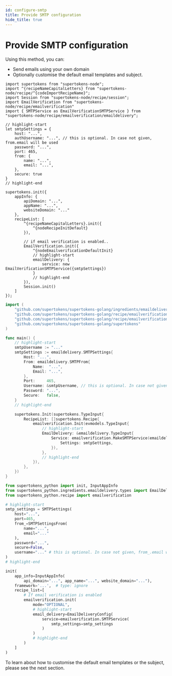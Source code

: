 ```yaml
---
id: configure-smtp
title: Provide SMTP configuration
hide_title: true
---
```



# Provide SMTP configuration

Using this method, you can:
- Send emails using your own domain
- Optionally customise the default email templates and subject.

<BackendSDKTabs>
<TabItem value="nodejs">

```tsx
import supertokens from "supertokens-node";
import ^{recipeNameCapitalLetters} from "supertokens-node/recipe/^{codeImportRecipeName}";
import Session from "supertokens-node/recipe/session";
import EmailVerification from "supertokens-node/recipe/emailverification"
import { SMTPService as EmailVerificationSMTPService } from "supertokens-node/recipe/emailverification/emaildelivery";

// highlight-start
let smtpSettings = {
    host: "...",
    authUsername: "...", // this is optional. In case not given, from.email will be used
    password: "...",
    port: 465,
    from: {
        name: "...",
        email: "...",
    },
    secure: true
}
// highlight-end

supertokens.init({
    appInfo: {
        apiDomain: "...",
        appName: "...",
        websiteDomain: "..."
    },
    recipeList: [
        ^{recipeNameCapitalLetters}.init({
            ^{nodeRecipeInitDefault}
        }),

        // if email verification is enabled..
        EmailVerification.init({
            ^{nodeEmailverificationDefaultInit}
            // highlight-start
            emailDelivery: {
                service: new EmailVerificationSMTPService({smtpSettings})
            }
            // highlight-end
        }),
        Session.init()
    ]
});
```
</TabItem>
<TabItem value="go">

```go
import (
    "github.com/supertokens/supertokens-golang/ingredients/emaildelivery"
	"github.com/supertokens/supertokens-golang/recipe/emailverification"
	"github.com/supertokens/supertokens-golang/recipe/emailverification/evmodels"
	"github.com/supertokens/supertokens-golang/supertokens"
)

func main() {
	// highlight-start
	smtpUsername := "..."
	smtpSettings := emaildelivery.SMTPSettings{
		Host: "...",
		From: emaildelivery.SMTPFrom{
			Name:  "...",
			Email: "...",
		},
		Port:     465,
		Username: &smtpUsername, // this is optional. In case not given, from.email will be used
		Password: "...",
		Secure:   false,
	}
	// highlight-end

	supertokens.Init(supertokens.TypeInput{
		RecipeList: []supertokens.Recipe{
			emailverification.Init(evmodels.TypeInput{
				// highlight-start
				EmailDelivery: &emaildelivery.TypeInput{
					Service: emailverification.MakeSMTPService(emaildelivery.SMTPServiceConfig{
						Settings: smtpSettings,
					}),
				},
				// highlight-end
			}),
		},
	})
}
```
</TabItem>
<TabItem value="python">

```python
from supertokens_python import init, InputAppInfo
from supertokens_python.ingredients.emaildelivery.types import EmailDeliveryConfig, SMTPSettingsFrom, SMTPSettings
from supertokens_python.recipe import emailverification

# highlight-start
smtp_settings = SMTPSettings(
    host="...",
    port=465,
    from_=SMTPSettingsFrom(
        name="...",
        email="..."
    ),
    password="...",
    secure=False,
    username="..." # this is optional. In case not given, from_.email will be used
)
# highlight-end

init(
    app_info=InputAppInfo(
        api_domain="...", app_name="...", website_domain="..."),
    framework='...',  # type: ignore
    recipe_list=[
        # If email verification is enabled
        emailverification.init(
            mode="OPTIONAL",
            # highlight-start
            email_delivery=EmailDeliveryConfig(
                service=emailverification.SMTPService(
                    smtp_settings=smtp_settings
                )
            )
            # highlight-end
        )
    ]
)
```

</TabItem>
</BackendSDKTabs>

To learn about how to customise the default email templates or the subject, please see the next section.